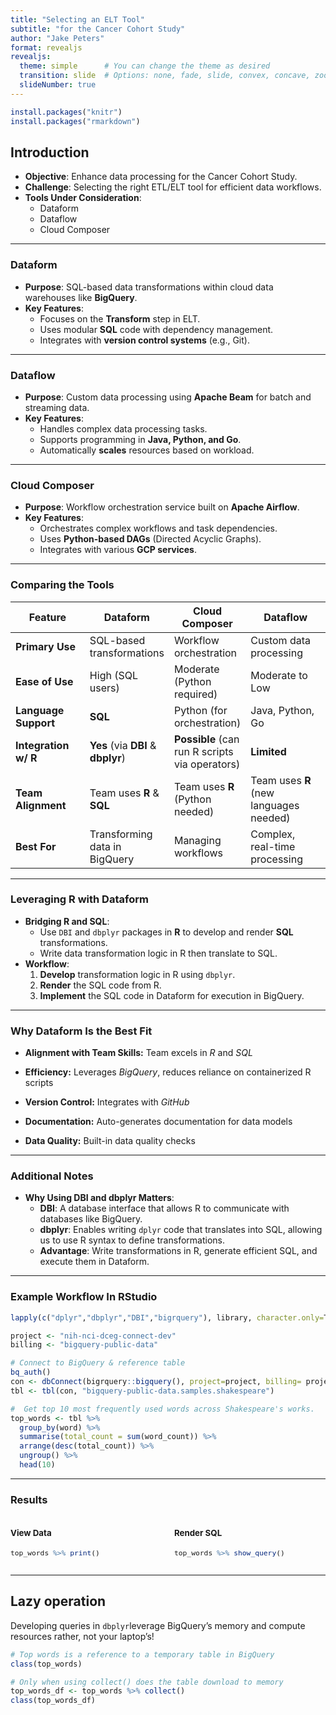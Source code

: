 ```yaml
---
title: "Selecting an ELT Tool"
subtitle: "for the Cancer Cohort Study"
author: "Jake Peters"
format: revealjs
revealjs:
  theme: simple      # You can change the theme as desired
  transition: slide  # Options: none, fade, slide, convex, concave, zoom
  slideNumber: true
---
```

```r
install.packages("knitr")
install.packages("rmarkdown")
```
## Introduction

-   **Objective**: Enhance data processing for the Cancer Cohort Study.
-   **Challenge**: Selecting the right ETL/ELT tool for efficient data workflows.
-   **Tools Under Consideration**:
    -   Dataform
    -   Dataflow
    -   Cloud Composer

------------------------------------------------------------------------

### Dataform

-   **Purpose**: SQL-based data transformations within cloud data warehouses like **BigQuery**.
-   **Key Features**:
    -   Focuses on the **Transform** step in ELT.
    -   Uses modular **SQL** code with dependency management.
    -   Integrates with **version control systems** (e.g., Git).

------------------------------------------------------------------------

### Dataflow

-   **Purpose**: Custom data processing using **Apache Beam** for batch and streaming data.
-   **Key Features**:
    -   Handles complex data processing tasks.
    -   Supports programming in **Java, Python, and Go**.
    -   Automatically **scales** resources based on workload.

------------------------------------------------------------------------

### Cloud Composer

-   **Purpose**: Workflow orchestration service built on **Apache Airflow**.
-   **Key Features**:
    -   Orchestrates complex workflows and task dependencies.
    -   Uses **Python-based DAGs** (Directed Acyclic Graphs).
    -   Integrates with various **GCP services**.

------------------------------------------------------------------------

### Comparing the Tools

::: {style="font-size: 0.75em; line-height: 1.1;"}
| Feature | **Dataform** | **Cloud Composer** | **Dataflow** |
|------------------|------------------|------------------|-------------------|
| **Primary Use** | SQL-based transformations | Workflow orchestration | Custom data processing |
| **Ease of Use** | High (SQL users) | Moderate (Python required) | Moderate to Low |
| **Language Support** | **SQL** | Python (for orchestration) | Java, Python, Go |
| **Integration w/ R** | **Yes** (via **DBI** & **dbplyr**) | **Possible** (can run R scripts via operators) | **Limited** |
| **Team Alignment** | Team uses **R** & **SQL** | Team uses **R** (Python needed) | Team uses **R** (new languages needed) |
| **Best For** | Transforming data in BigQuery | Managing workflows | Complex, real-time processing |
:::

------------------------------------------------------------------------

### Leveraging R with Dataform

-   **Bridging R and SQL**:
    -   Use `DBI` and `dbplyr` packages in **R** to develop and render **SQL** transformations.
    -   Write data transformation logic in R then translate to SQL.
-   **Workflow**:
    1.  **Develop** transformation logic in R using `dbplyr`.
    2.  **Render** the SQL code from R.
    3.  **Implement** the SQL code in Dataform for execution in BigQuery.

------------------------------------------------------------------------

### Why Dataform Is the Best Fit

-   **Alignment with Team Skills:** Team excels in *R* and *SQL*

-   **Efficiency:** Leverages *BigQuery*, reduces reliance on containerized R scripts

-   **Version Control:** Integrates with *GitHub*

-   **Documentation:** Auto-generates documentation for data models

-   **Data Quality:** Built-in data quality checks

------------------------------------------------------------------------

### Additional Notes

-   **Why Using DBI and dbplyr Matters**:
    -   **DBI**: A database interface that allows R to communicate with databases like BigQuery.
    -   **dbplyr**: Enables writing `dplyr` code that translates into SQL, allowing us to use R syntax to define transformations.
    -   **Advantage**: Write transformations in R, generate efficient SQL, and execute them in Dataform.

------------------------------------------------------------------------

### Example Workflow In RStudio

```r
lapply(c("dplyr","dbplyr","DBI","bigrquery"), library, character.only=T)

project <- "nih-nci-dceg-connect-dev" 
billing <- "bigquery-public-data"

# Connect to BigQuery & reference table
bq_auth()  
con <- dbConnect(bigrquery::bigquery(), project=project, billing= project)
tbl <- tbl(con, "bigquery-public-data.samples.shakespeare")

#  Get top 10 most frequently used words across Shakespeare's works.
top_words <- tbl %>%
  group_by(word) %>%
  summarise(total_count = sum(word_count)) %>%
  arrange(desc(total_count)) %>%
  ungroup() %>%
  head(10)
```

------------------------------------------------------------------------

### Results

:::::: {style="font-size: 0.95em;"}
::::: columns
::: {.column width="50%"}
#### View Data

```r
top_words %>% print()
```
:::

::: {.column width="50%"}
#### Render SQL

```r
top_words %>% show_query()
```
:::
:::::
::::::

------------------------------------------------------------------------

## Lazy operation

::: callout-tip
Developing queries in `dbplyr`leverage BigQuery's memory and compute resources rather, not your laptop's!
:::

```r
# Top words is a reference to a temporary table in BigQuery
class(top_words)
```



```r
# Only when using collect() does the table download to memory
top_words_df <- top_words %>% collect()
class(top_words_df)
```


